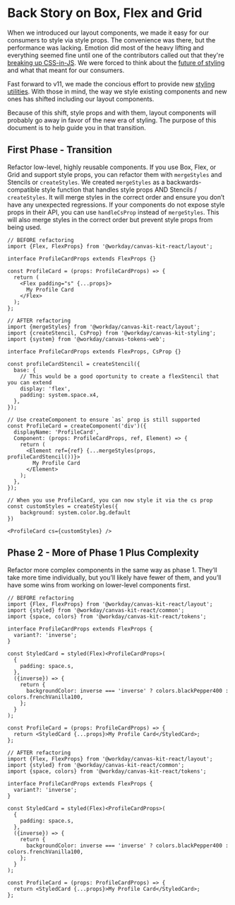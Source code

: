 
<Meta title="Styling/Guides/Converting From Box Flex Grid" />

# Back Story on Box, Flex and Grid

When we introduced our layout components, we made it easy for our consumers to style via style
props. The convenience was there, but the performance was lacking. Emotion did most of the heavy
lifting and everything seemed fine until one of the contributors called out that they're
[breaking up CSS-in-JS](https://dev.to/srmagura/why-were-breaking-up-wiht-css-in-js-4g9b). We were
forced to think about the
[future of styling](https://github.com/Workday/canvas-kit/discussions/2265) and what that meant for
our consumers.

Fast forward to v11, we made the concious effort to provide new
[styling utilities](https://workday.github.io/canvas-kit/?path=/story/styling-why-canvas-styling--page).
With those in mind, the way we style existing components and new ones has shifted including our
layout components.

Because of this shift, style props and with them, layout components will probably go away in favor
of the new era of styling. The purpose of this document is to help guide you in that transition.

## First Phase - Transition

Refactor low-level, highly reusable components. If you use Box, Flex, or Grid and support style
props, you can refactor them with `mergeStyles` and Stencils or `createStyles`. We created
`mergeStyles` as a backwards-compatible style function that handles style props AND Stencils /
`createStyles`. It will merge styles in the correct order and ensure you don’t have any unexpected
regressions. If your components do not expose style props in their API, you can use `handleCsProp`
instead of `mergeStyles`. This will also merge styles in the correct order but prevent style props
from being used.

```tsx
// BEFORE refactoring
import {Flex, FlexProps} from '@workday/canvas-kit-react/layout';

interface ProfileCardProps extends FlexProps {}

const ProfileCard = (props: ProfileCardProps) => {
  return (
    <Flex padding="s" {...props}>
      My Profile Card
    </Flex>
  );
};

// AFTER refactoring
import {mergeStyles} from '@workday/canvas-kit-react/layout';
import {createStencil, CsProp} from '@workday/canvas-kit-styling';
import {system} from '@workday/canvas-tokens-web';

interface ProfileCardProps extends FlexProps, CsProp {}

const profileCardStencil = createStencil({
  base: {
    // This would be a good oportunity to create a flexStencil that you can extend
    display: 'flex',
    padding: system.space.x4,
  },
});

// Use createComponent to ensure `as` prop is still supported
const ProfileCard = createComponent('div')({
  displayName: 'ProfileCard',
  Component: (props: ProfileCardProps, ref, Element) => {
    return (
      <Element ref={ref} {...mergeStyles(props, profileCardStencil())}>
        My Profile Card
      </Element>
    );
  },
});

// When you use ProfileCard, you can now style it via the cs prop
const customStyles = createStyles({
	background: system.color.bg.default
})

<ProfileCard cs={customStyles} />
```

## Phase 2 - More of Phase 1 Plus Complexity

Refactor more complex components in the same way as phase 1. They’ll take more time individually,
but you’ll likely have fewer of them, and you’ll have some wins from working on lower-level
components first.

```tsx
// BEFORE refactoring
import {Flex, FlexProps} from '@workday/canvas-kit-react/layout';
import {styled} from '@workday/canvas-kit-react/common';
import {space, colors} from '@workday/canvas-kit-react/tokens';

interface ProfileCardProps extends FlexProps {
  variant?: 'inverse';
}

const StyledCard = styled(Flex)<ProfileCardProps>(
  {
    padding: space.s,
  },
  ({inverse}) => {
    return {
      backgroundColor: inverse === 'inverse' ? colors.blackPepper400 : colors.frenchVanilla100,
    };
  }
);

const ProfileCard = (props: ProfileCardProps) => {
  return <StyledCard {...props}>My Profile Card</StyledCard>;
};

// AFTER refactoring
import {Flex, FlexProps} from '@workday/canvas-kit-react/layout';
import {styled} from '@workday/canvas-kit-react/common';
import {space, colors} from '@workday/canvas-kit-react/tokens';

interface ProfileCardProps extends FlexProps {
  variant?: 'inverse';
}

const StyledCard = styled(Flex)<ProfileCardProps>(
  {
    padding: space.s,
  },
  ({inverse}) => {
    return {
      backgroundColor: inverse === 'inverse' ? colors.blackPepper400 : colors.frenchVanilla100,
    };
  }
);

const ProfileCard = (props: ProfileCardProps) => {
  return <StyledCard {...props}>My Profile Card</StyledCard>;
};
```
